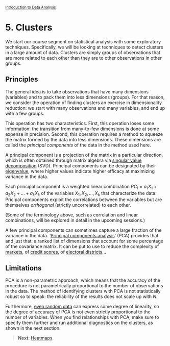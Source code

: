 <style>@import url(style.css);</style>
<small>[Introduction to Data Analysis](index.html)</small>

# 5. Clusters

We start our course segment on statistical analysis with some exploratory techniques. Specifically, we will be looking at techniques to detect clusters in a large amount of data. Clusters are simply groups of observations that are more related to each other than they are to other observations in other groups.

## Principles

The general idea is to take observations that have many dimensions (variables) and to pack them into less dimensions (groups). For that reason, we consider the operation of finding clusters an exercise in dimensionality reduction: we start with many observations and many variables, and end up with a few groups.

This operation has two characteristics. First, this operation loses some information: the transition from many-to-few dimensions is done at some expense in precision. Second, this operation requires a method to squeeze the matrix formed by the data into less dimensions. These dimensions are called the *principal components* of the data in the method used here.

A principal component is a projection of the matrix in a particular direction, which is often obtained through matrix algebra via [singular value decomposition](https://en.wikipedia.org/wiki/Singular_value_decomposition) (SVD). Principal components can be designated by their [eigenvalue](https://en.wikipedia.org/wiki/Eigenvalues), where higher values indicate higher efficacy at maximizing variance in the data.

Each principal component is a weighted linear combination $PC_i = a_1 X_1 + a_2 X_2 + ... + a_k X_k$ of the variables $X_1, X_2, ..., X_k$ that characterize the data. Pricipal components exploit the correlations between the variables but are themselves *orthogonal* (strictly uncorrelated) to each other.

(Some of the terminology above, such as correlation and linear combinations, will be explored in detail in the upcoming sessions.)

A few principal components can sometimes capture a large fraction of the variance in the data. '[Principal components analysis](https://en.wikipedia.org/wiki/Principal_components_analysis)' (PCA) provides that and just that: a ranked list of dimensions that account for some percentage of the covariance matrix. It can be put to use to reduce the complexity of [markets](https://systematicinvestor.wordpress.com/2013/01/12/examples-of-current-major-market-clusters/), of [credit scores](https://github.com/gastonstat/CreditScoring), of [electoral districts](https://dsparks.wordpress.com/2010/10/18/k-means-redistricting/)…

## Limitations

PCA is a non-parametric approach, which means that the accuracy of the procedure is not parametrically proportional to the number of observations in the data. The method of identifying clusters with PCA is not statistically robust so to speak: the reliability of the results does not scale up with *N*.

Furthermore, [even random data](http://machine-master.blogspot.ca/2012/08/pca-or-polluting-your-clever-analysis.html) can express some degree of linearity, so the degree of accuracy of PCA is not even strictly proportional to the number of variables. When you find relationships with PCA, make sure to specify them further and run additional diagnostics on the clusters, as shown in the next section.

> __Next__: [Heatmaps](51_heatmaps.html).
